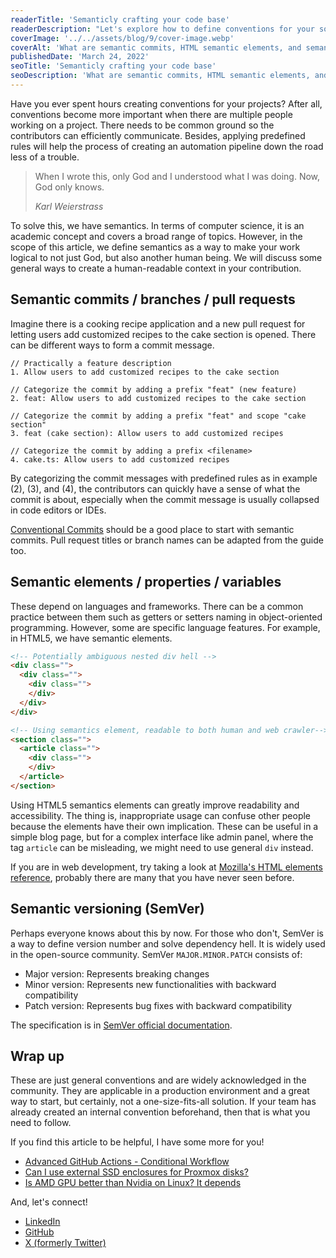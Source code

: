 ```yaml
---
readerTitle: 'Semanticly crafting your code base'
readerDescription: "Let's explore how to define conventions for your software project using a semantic approach."
coverImage: '../../assets/blog/9/cover-image.webp'
coverAlt: 'What are semantic commits, HTML semantic elements, and semantic versioning? How to organize your software project with semantics?'
publishedDate: 'March 24, 2022'
seoTitle: 'Semanticly crafting your code base'
seoDescription: 'What are semantic commits, HTML semantic elements, and semantic versioning? How to organize your software project with semantics?'
---
```



Have you ever spent hours creating conventions for your projects? After all, conventions become more important when there are multiple people working on a project. There needs to be common ground so the contributors can efficiently communicate. Besides, applying predefined rules will help the process of creating an automation pipeline down the road less of a trouble.

> When I wrote this, only God and I understood what I was doing. Now, God only knows.
>
>  <cite>Karl Weierstrass</cite>

To solve this, we have semantics. In terms of computer science, it is an academic concept and covers a broad range of topics. However, in the scope of this article, we define semantics as a way to make your work logical to not just God, but also another human being. We will discuss some general ways to create a human-readable context in your contribution.

## Semantic commits / branches / pull requests

Imagine there is a cooking recipe application and a new pull request for letting users add customized recipes to the cake section is opened. There can be different ways to form a commit message.

``` showLineNumbers
// Practically a feature description
1. Allow users to add customized recipes to the cake section

// Categorize the commit by adding a prefix "feat" (new feature)
2. feat: Allow users to add customized recipes to the cake section

// Categorize the commit by adding a prefix "feat" and scope "cake section"
3. feat (cake section): Allow users to add customized recipes

// Categorize the commit by adding a prefix <filename>
4. cake.ts: Allow users to add customized recipes
```


<BlogImage imageMetadata={image1} alt='Conventional commit example.' />

By categorizing the commit messages with predefined rules as in example (2), (3), and (4), the contributors can quickly have a sense of what the commit is about, especially when the commit message is usually collapsed in code editors or IDEs.


[Conventional Commits](https://www.conventionalcommits.org/en/v1.0.0/) should be a good place to start with semantic commits. Pull request titles or branch names can be adapted from the guide too.

## Semantic elements / properties / variables

These depend on languages and frameworks. There can be a common practice between them such as getters or setters naming in object-oriented programming. However, some are specific language features. For example, in HTML5, we have semantic elements.

```html showLineNumbers
<!-- Potentially ambiguous nested div hell -->
<div class="">
  <div class="">
    <div class="">
    </div>
  </div>
</div>

<!-- Using semantics element, readable to both human and web crawler-->
<section class="">
  <article class="">
    <div class="">
    </div>
  </article>
</section>
```

Using HTML5 semantics elements can greatly improve readability and accessibility. The thing is, inappropriate usage can confuse other people because the elements have their own implication. These can be useful in a simple blog page, but for a complex interface like admin panel, where the tag `article` can be misleading, we might need to use general `div` instead.

If you are in web development, try taking a look at [Mozilla's HTML elements reference](https://developer.mozilla.org/en-US/docs/Web/HTML/Element), probably there are many that you have never seen before.

## Semantic versioning (SemVer)

Perhaps everyone knows about this by now. For those who don't, SemVer is a way to define version number and solve dependency hell. It is widely used in the open-source community. SemVer `MAJOR.MINOR.PATCH` consists of:

- Major version: Represents breaking changes
- Minor version: Represents new functionalities with backward compatibility
- Patch version: Represents bug fixes with backward compatibility

The specification is in [SemVer official documentation](https://semver.org/).

## Wrap up

These are just general conventions and are widely acknowledged in the community. They are applicable in a production environment and a great way to start, but certainly, not a one-size-fits-all solution. If your team has already created an internal convention beforehand, then that is what you need to follow.

If you find this article to be helpful, I have some more for you!

- [Advanced GitHub Actions - Conditional Workflow](/advanced-github-actions-conditional-workflow)
- [Can I use external SSD enclosures for Proxmox disks?](/can-i-use-external-ssd-enclosures-for-proxmox-disks)
- [Is AMD GPU better than Nvidia on Linux? It depends](/is-amd-gpu-better-than-nvidia-on-linux)

And, let's connect!

- [LinkedIn](https://www.linkedin.com/in/hunghvu/)
- [GitHub](https://github.com/hunghvu)
- [X (formerly Twitter)](https://x.com/hunghvu_dev)
